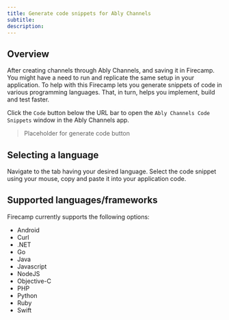 ```yaml
---
title: Generate code snippets for Ably Channels
subtitle:
description:
---
```


## Overview

After creating channels through Ably Channels, and saving it in Firecamp. You might have a need to run and replicate the same setup in your application. To help with this Firecamp lets you generate snippets of code in various programming languages. That, in turn, helps you implement, build and test faster.

Click the `Code` button below the URL bar to open the `Ably Channels Code Snippets` window in the Ably Channels app.

> Placeholder for generate code button

## Selecting a language
Navigate to the tab having your desired language. Select the code snippet using your mouse, copy and paste it into your application code.

## Supported languages/frameworks
Firecamp currently supports the following options:

- Android
- Curl
- .NET
- Go
- Java
- Javascript
- NodeJS
- Objective-C
- PHP
- Python
- Ruby
- Swift
